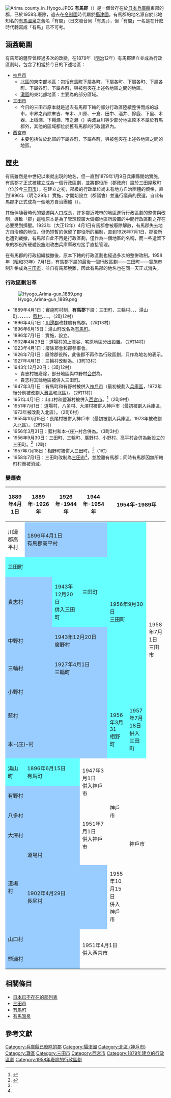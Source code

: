 {{日本郡 (废除)
|郡= 有馬郡
|日文原名= 有馬郡
|平假名= ありまぐん
|羅馬字拼音= Arima-Gun
|地圖=
|廢除時間= 1958年（[[昭和|昭和]]33年）<br>7月1日
|廢除理由= 轄下已無次級行政區
|廢除時處置=
|現在郡= 三田市
|都道府縣= 兵庫縣
|町=
|村=
|經度=
|緯度=
|註記=
|}}
[[File:Arima_county_in_Hyogo.JPEG|thumb]]
'''有馬郡'''（{{jpn|j=有馬郡|hg=ありまぐん|rm=Arima gun|f=y}}）是一個曾存在於[[日本|日本]][[兵庫縣|兵庫縣]]東部的郡，已於1958年廢除，過去在[[令制國|令制國]]時代屬於[[攝津國|攝津國]]。有馬郡的地名源自於此地知名的[[有馬溫泉|有馬溫泉]]之舊名「有間」（日文發音同「有馬」），但「有間」一名是在什麼時代轉寫成「有馬」已不可考{{R|NameOrigin}}。

==涵蓋範圍==
有馬郡的疆界曾經過多次的改變，在1879年（[[明治|明治]]12年）有馬郡建立並成為行政區劃時，包含了相當於今日的下述地區：
* [[神戶市|神戶市]]
** [[北區_(神戶市)|北區]]的東南部地區：包括[[有馬町|有馬町]]下屬各町、{{link-ja|有野村|有野村|有野町}}下屬各町、{{link-ja|八多村|八多村|八多町}}下屬各町、{{link-ja|大澤村 (兵庫縣)|大沢村 (兵庫県)|大澤町}}下屬各町、{{link-ja|長尾町 (神戶市北區)|長尾町 (神戸市北区)|長尾町}}下屬各町、{{link-ja|道場村|道場村|道場町}}下屬各町，與被包夾在上述各地區之間的地區。
** [[灘區|灘區]]的東北部地區：主要為{{link-ja|六甲山町|六甲山町}}的部分區域。
* [[三田市|三田市]]
** 今日的三田市原本就是過去有馬郡下轄的部分行政區陸續整併而成的城市，市界之內除末吉、布木、川原、十倉、田中、酒井、鈴鹿、下里、木器、上槻瀨、下槻瀬、市之瀨（{{lang|ja|市ノ瀬}}）與波豆川等少部分地區原本不屬於有馬郡外，其他的區域都位於舊有馬郡的行政疆界內。
* [[西宮市|西宮市]]
** 主要包括位於北部的{{link-ja|山口村 (兵庫縣有馬郡)|山口村 (兵庫県有馬郡)|山口町}}下屬各町、{{link-ja|鹽瀨村 (兵庫縣)|塩瀬村 (兵庫県)|鹽瀨町}}下屬各町，與被包夾在上述各地區之間的地區。

==歷史==
有馬雖然是中世紀以來就出現的地名，但一直到1879年1月9日兵庫縣開始實施{{link-ja|郡區町村編制法|郡区町村編制法}}，有馬郡才正式被建立成為一個行政區劃，並將郡役所（郡政府）設於三田屋敷町（位於今[[三田市|三田市]]）。在建立之初，郡級的行政單位尚未有地方自治團體的資格，直到1896年（明治29年）實施{{link-ja|郡制|郡制}}，才開始設立{{link-ja|郡會|郡会}}（郡議會）並進行議員的民選，自此有馬郡才正式成為一個地方自治團體（{{link-ja|地方公共公團|地方公共団体}}）。

其後伴隨著時代的變遷與人口成長，許多鄰近城市的地區進行行政區劃的整併與改制，導致「郡」這種原本是為了管理較廣大偏鄉地區所設置的中間行政區劃之存在必要受到擠壓。1923年（大正12年）4月1日有馬郡會被廢除解散，有馬郡失去地方自治體的地位，但仍短暫的保留了郡役所的編制，直到1926年7月1日，郡役所也遭到裁撤，有馬郡自此不再是行政區劃，僅作為一個地區的名稱，而一些遺留下來的郡役所硬體設施則改由兵庫縣政府接手直接管理。

在有馬郡的行政組織裁撤後，原本下轄的行政區劃也經過多次的整併改制。1958年（[[昭和|昭和]]33年）7月1日，有馬郡下屬的最後一個行政區劃——三田町——實施市制升格成為[[三田市|三田市]]，並自有馬郡脫離，因此有馬郡的地名也在同一天正式消失。

=== 行政區劃沿革 ===
[[File:Hyogo_Arima-gun_1889.png|right]]

* 1889年4月1日：實施町村制，'''有馬郡'''下設：三田町、三輪村、{{tsl|ja|道場村}}、{{tsl|ja|塩瀬村 (兵庫県)|鹽瀨村 (兵庫縣)|鹽瀨村}}、湯山町、{{tsl|ja|山口村 (兵庫県有馬郡)|山口村 (兵庫縣有馬郡)|山口村}}、{{tsl|ja|有野村}}、{{tsl|ja|八多村}}、{{tsl|ja|大沢村 (兵庫県)|大澤村 (兵庫縣)|大澤村}}、{{tsl|ja|貴志村 (兵庫県)|貴志村 (兵庫縣)|貴志村}}、[[藍村_(日本)|藍村]]、{{tsl|ja|本庄村 (兵庫県有馬郡)|本庄村 (兵庫縣有馬郡)|本-{庄}-村}}、{{tsl|ja|中野村 (兵庫県)|中野村 (兵庫縣)|中野村}}、{{tsl|ja|小野村 (兵庫県)|小野村 (兵庫縣)|小野村}}。（2町12村）
* 1896年4月1日：[[川邊郡|川邊郡]]{{Tsl|ja|高平村 (兵庫県)|高平村 (兵庫縣)|高平村}}改隸屬有馬郡。（2町13村）
* 1896年6月15日：湯山町改名為[[有馬町|有馬町]]。
* 1896年7月1日：實施{{tsl|ja|郡制}}，設立{{tsl|ja|郡参事会|郡參事會}}。
* 1902年4月29日：道場村的上津谷、宅原地區分出設置{{tsl|ja|長尾村 (兵庫県有馬郡)|長尾村 (兵庫縣有馬郡)|長尾村}}。（2町14村） 
* 1923年4月1日：廢除郡會和郡參事會。
* 1926年7月1日：廢除郡役所，此後郡不再作為行政區劃，只作為地名的表示。
* 1927年4月1日：三輪村改制為{{tsl|ja|三輪町 (兵庫県)|三輪町 (兵庫縣)|三輪町}}。（3町13村） 
* 1943年12月20日：（3町12村）
** 貴志村被廢除，部分地區與中野村[[市町村合併|合併]]為{{tsl|ja|広野村 (兵庫県)|廣野村 (兵庫縣)|廣野村}}。
** 貴志村其餘地區被併入三田町。
* 1947年3月1日：有馬町和有野村被併入[[神戶市|神戶市]]（最初被劃入[[兵庫區|兵庫區]]，1972年後分別被改劃入[[灘區|灘區]]和[[北區_(神戶市)|北區]]）。（2町11村）
* 1951年4月1日：山口村和鹽瀨村被併入[[西宮市|西宮市]]。<ref name="Nishinomiya">{{Cite web| url=http://www.nishi.or.jp/contents/0000117400020000500029.html| title=西宮小史| publisher=西宮市政府| language=ja| accessdate=2016-12-20| deadurl=yes| archiveurl=https://web.archive.org/web/20161025205159/http://www.nishi.or.jp/contents/0000117400020000500029.html| archivedate=2016年10月25日| df=}}</ref>（2町9村）
* 1951年7月1日：道場村、八多村、大澤村被併入神戶市（最初被劃入兵庫區，1973年被改劃入北區）。（2町6村）
* 1955年10月15日：長尾村被併入神戶市（最初被劃入兵庫區，1973年被改劃入北區）。（2町5村）
* 1956年3月31日：藍村和本-{庄}-村合併為{{tsl|ja|相野町}}。（3町3村）
* 1956年9月30日：三田町、三輪町、廣野村、小野村、高平村合併為新設立的三田町。<ref name="Sanda1">{{Cite web| url=http://www.city.sanda.lg.jp/kouhou/gaiyou.html| title=三田市的概要| publisher=三田市政府| accessdate=2017-01-04| language=ja| archive-date=2012-05-07| archive-url=https://www.webcitation.org/67UJQFbCu?url=http://www.city.sanda.lg.jp/kouhou/gaiyou.html| dead-url=no}}</ref>（2町）
* 1957年7月18日：相野町被併入三田町。<ref name="Sanda1"/>（1町）
* 1958年7月1日：三田町改制為[[三田市|三田市]]<ref name="Sanda1"/>，並脫離有馬郡；同時有馬郡因無所轄町村而被消滅。

=== 變遷表 ===
{| class="wikitable" style="font-size:x-small"
! 1889年4月1日
! 1889年-1926年
! 1926年-1944年
! 1944年-1954年
! colspan=3 | 1954年-1989年
! 1989年-現在
! 現在
|-
| 川邊郡高平村
| colspan=3 style="background-color:#9cf;" | 1896年4月1日<br />有馬郡高平村
| rowspan=7 colspan=2 style="background-color:#6ff;" | 1956年9月30日<br />三田町
| rowspan=9 colspan=3 | 1958年7月1日<br />三田市
|-
| colspan=3 style="background-color:#6ff;" | 三田町
| rowspan=2 style="background-color:#6ff;" | 三田町
|-
| rowspan=2 colspan=2 style="background-color:#9cf;" | 貴志村
| style="background-color:#6ff;" | 1943年12月20日<br />併入三田町
|-
| rowspan=2 colspan=2 style="background-color:#9cf;" | 1943年12月20日<br />廣野村
|-
| colspan=2 style="background-color:#9cf;" | 中野村
|-
| colspan=2 style="background-color:#9cf;" | 三輪村
| colspan=2 style="background-color:#9cf;" | 1927年4月1日<br />三輪町
|-
| colspan=4 style="background-color:#9cf;" | 小野村
|-
| colspan=4 style="background-color:#9cf;" | 藍村
| rowspan=2 style="background-color:#6ff;" | 1956年3月31<br />相野町
| rowspan=2 style="background-color:#6ff;" | 1957年7月18日<br />併入三田町
|-
| colspan=4 style="background-color:#9cf;" | 本-{庄}-村
|-
| style="background-color:#6ff;" | 湯山町
| colspan=2 style="background-color:#6ff;" | 1896年6月15日<br />有馬町
| rowspan=2 | 1947年3月1日<br />併入神戶市
| rowspan=5 | 神戶市
| rowspan=6 colspan=4 | 神戶市
|-
| colspan=3 style="background-color:#9cf;" | 有野村
|-
| colspan=3 style="background-color:#9cf;" | 八多村
| rowspan=3 | 1951年7月1日<br />併入神戶市
|-
| colspan=3 style="background-color:#9cf;" | 大澤村
|-
| rowspan=2 style="background-color:#9cf;" | 道場村
| colspan=2 style="background-color:#9cf;" | 道場村
|-
| colspan=3 style="background-color:#9cf;" | 1902年4月29日<br />長尾村
| 1955年10月15日<br />併入神戶市
|-
| colspan=3 style="background-color:#9cf;" | 山口村
| rowspan=2 colspan=6 | 1951年4月1日<br />併入西宮市
|-
| colspan=3 style="background-color:#9cf;" | 鹽瀨村
|}

==相關條目==
* [[日本已不存在的郡列表|日本已不存在的郡列表]]
* [[三田市|三田市]]
* [[有馬町|有馬町]]
* [[有馬溫泉|有馬溫泉]]

==參考文獻==
{{reflist|refs=
<ref name="NameOrigin">{{cite book |author= |title=《[[角川日本地名大辭典|角川日本地名大辭典]]》，第28卷 |url= |location=日本東京 |publisher=[[角川書店|角川書店]] |page= |year=1988年 |isbn=4040012801}}</ref>
|
<ref>{{ja}}《[http://dl.ndl.go.jp/info:ndljp/pid/1174068 有馬郡誌 上] {{Wayback|url=http://dl.ndl.go.jp/info:ndljp/pid/1174068 |date=20200102211553 }}》（日本[[國立國會圖書館|國立國會圖書館]]數位收藏）</ref>

<ref>{{ja}}《[http://dl.ndl.go.jp/info:ndljp/pid/1174089 有馬郡誌 下] {{Wayback|url=http://dl.ndl.go.jp/info:ndljp/pid/1174089 |date=20200130205550 }}》（日本國立國會圖書館數位收藏）</ref>
}}

{{畿內五國的郡}}

{{DEFAULTSORT:Arima-Gun}}
[[Category:兵庫縣已廢除的郡|Category:兵庫縣已廢除的郡]]
[[Category:攝津國|Category:攝津國]]
[[Category:北區_(神戶市)|Category:北區 (神戶市)]]
[[Category:灘區|Category:灘區]]
[[Category:三田市|Category:三田市]]
[[Category:西宮市|Category:西宮市]]
[[Category:1879年建立的行政區劃|Category:1879年建立的行政區劃]]
[[Category:1958年廢除的行政區劃|Category:1958年廢除的行政區劃]]